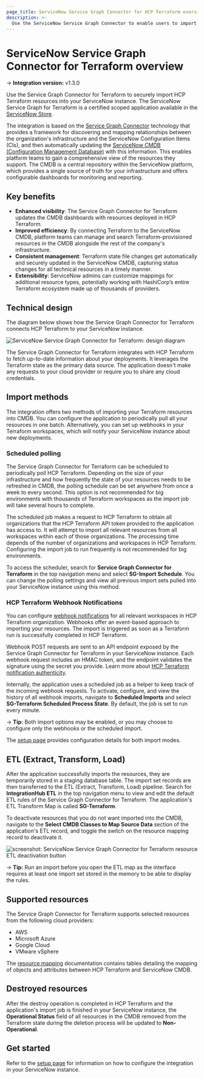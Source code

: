 ```yaml
---
page_title: ServiceNow Service Graph Connector for HCP Terraform overview
description: >-
  Use the ServiceNow Service Graph Connector to enable users to import HCP Terraform-built infrastructure into ServiceNow CMDB.
---
```


# ServiceNow Service Graph Connector for Terraform overview

-> **Integration version:**  v1.3.0

Use the Service Graph Connector for Terraform to securely import HCP Terraform resources into your ServiceNow instance. The ServiceNow Service Graph for Terraform is a certified scoped application available in the [ServiceNow Store](https://store.servicenow.com/sn_appstore_store.do#!/store/application/0b0600891b52c150c216ebd56e4bcb32).

The integration is based on the [Service Graph Connector](https://www.servicenow.com/products/service-graph-connectors.html) technology that provides a framework for discovering and mapping relationships between the organization's infrastructure and the ServiceNow Configuration Items (CIs), and then automatically updating the [ServiceNow CMDB (Configuration Management Database)](https://www.servicenow.com/products/servicenow-platform/configuration-management-database.html) with this information. This enables platform teams to gain a comprehensive view of the resources they support. The CMDB is a central repository within the ServiceNow platform, which provides a single source of truth for your infrastructure and offers configurable dashboards for monitoring and reporting.

## Key benefits

- **Enhanced visibility**: The Service Graph Connector for Terraform updates the CMDB dashboards with resources deployed in HCP Terraform.
- **Improved efficiency**: By connecting Terraform to the ServiceNow CMDB, platform teams can manage and search Terraform-provisioned resources in the CMDB alongside the rest of the company's infrastructure.
- **Consistent management**: Terraform state file changes get automatically and securely updated in the ServiceNow CMDB, capturing status changes for all technical resources in a timely manner. 
- **Extensibility**: ServiceNow admins can customize mappings for additional resource types, potentially working with HashiCorp’s entire Terraform ecosystem made up of thousands of providers.

## Technical design

The diagram below shows how the Service Graph Connector for Terraform connects HCP Terraform to your ServiceNow instance. 

![ServiceNow Service Graph Connector for Terraform: design diagram](/img/docs/service-now-service-graph-design.png)

The Service Graph Connector for Terraform integrates with HCP Terraform to fetch up-to-date information about your deployments. It leverages the Terraform state as the primary data source. The application doesn't make any requests to your cloud provider or require you to share any cloud credentials.

## Import methods

The integration offers two methods of importing your Terraform resources into CMDB. You can configure the application to periodically pull all your resources in one batch. Alternatively, you can set up webhooks in your Terraform workspaces, which will notify your ServiceNow instance about new deployments.

### Scheduled polling

The Service Graph Connector for Terraform can be scheduled to periodically poll HCP Terraform. Depending on the size of your infrastructure and how frequently the state of your resources needs to be refreshed in CMDB, the polling schedule can be set anywhere from once a week to every second. This option is not recommended for big environments with thousands of Terraform workspaces as the import job will take several hours to complete.

The scheduled job makes a request to HCP Terraform to obtain all organizations that the HCP Terraform API token provided to the application has access to. It will attempt to import all relevant resources from all workspaces within each of those organizations. The processing time depends of the number of organizations and workspaces in HCP Terraform. Configuring the import job to run frequently is not recommended for big environments.

To access the scheduler, search for **Service Graph Connector for Terraform** in the top navigation menu and select **SG-Import Schedule**. You can change the polling settings and view all previous import sets pulled into your ServiceNow instance using this method.

### HCP Terraform Webhook Notifications

You can configure [webhook notifications](/terraform/cloud-docs/workspaces/settings/notifications) for all relevant workspaces in HCP Terraform organization. Webhooks offer an event-based approach to importing your resources. The import is triggered as soon as a Terraform run is successfully completed in HCP Terraform.

Webhook POST requests are sent to an API endpoint exposed by the Service Graph Connector for Terraform in your ServiceNow instance. Each webhook request includes an HMAC token, and the endpoint validates the signature using the secret you provide. Learn more about [HCP Terraform notification authenticity](/terraform/cloud-docs/workspaces/settings/notifications#notification-authenticity).

Internally, the application uses a scheduled job as a helper to keep track of the incoming webhook requests. To activate, configure, and view the history of all webhook imports, navigate to **Scheduled Imports** and select **SG-Terraform Scheduled Process State**. By default, the job is set to run every minute.

-> **Tip:** Both import options may be enabled, or you may choose to configure only the webhooks or the scheduled import. 

The [setup page](/terraform/cloud-docs/integrations/service-now/service-graph/service-graph-setup) provides configuration details for both import modes.

## ETL (Extract, Transform, Load)

After the application successfully imports the resources, they are temporarily stored in a staging database table. The import set records are then transferred to the ETL (Extract, Transform, Load) pipeline. Search for **IntegrationHub ETL** in the top navigation menu to view and edit the default ETL rules of the Service Graph Connector for Terraform. The application's ETL Transform Map is called **SG-Terraform**.

To deactivate resources that you do not want imported into the CMDB, navigate to the **Select CMDB Classes to Map Source Data** section of the application's ETL record, and toggle the switch on the resource mapping record to deactivate it.

![screenshot: ServiceNow Service Graph Connector for Terraform resource ETL deactivation button](/img/docs/service-now-service-graph-deactivate-etl.png)

-> **Tip:** Run an import before you open the ETL map as the interface requires at least one import set stored in the memory to be able to display the rules. 

## Supported resources

The Service Graph Connector for Terraform supports selected resources from the following cloud providers:

- AWS
- Microsoft Azure
- Google Cloud
- VMware vSphere

The [resource mapping](/terraform/cloud-docs/integrations/service-now/service-graph/resource-coverage) documentation contains tables detailing the mapping of objects and attributes between HCP Terraform and ServiceNow CMDB.

## Destroyed resources

After the destroy operation is completed in HCP Terraform and the application's import job is finished in your ServiceNow instance, the **Operational Status** field of all resources in the CMDB removed from the Terraform state during the deletion process will be updated to **Non-Operational**.

## Get started

Refer to the [setup page](/terraform/cloud-docs/integrations/service-now/service-graph/service-graph-setup) for information on how to configure the integration in your ServiceNow instance.
